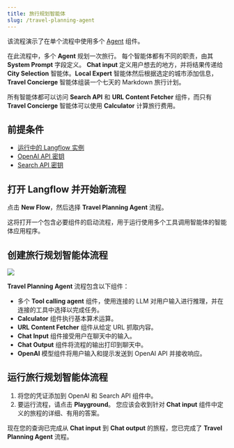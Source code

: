 ```yaml
---
title: 旅行规划智能体
slug: /travel-planning-agent
---
```



该流程演示了在单个流程中使用多个 [Agent](/agents) 组件。

在此流程中，多个 **Agent** 规划一次旅行。
每个智能体都有不同的职责，由其 **System Prompt** 字段定义。
**Chat input** 定义用户想去的地方，并将结果传递给 **City Selection** 智能体。**Local Expert** 智能体然后根据选定的城市添加信息，**Travel Concierge** 智能体组装一个七天的 Markdown 旅行计划。

所有智能体都可以访问 **Search API** 和 **URL Content Fetcher** 组件，而只有 **Travel Concierge** 智能体可以使用 **Calculator** 计算旅行费用。

## 前提条件

- [运行中的 Langflow 实例](/get-started-installation)
- [OpenAI API 密钥](https://platform.openai.com/)
- [Search API 密钥](https://www.searchapi.io/)

## 打开 Langflow 并开始新流程

点击 **New Flow**，然后选择 **Travel Planning Agent** 流程。

这将打开一个包含必要组件的启动流程，用于运行使用多个工具调用智能体的智能体应用程序。

## 创建旅行规划智能体流程

![](/img/starter-flow-travel-agent.png)

**Travel Planning Agent** 流程包含以下组件：

* 多个 **Tool calling agent** 组件，使用连接的 LLM 对用户输入进行推理，并在连接的工具中选择以完成任务。
* **Calculator** 组件执行基本算术运算。
* **URL Content Fetcher** 组件从给定 URL 抓取内容。
* **Chat Input** 组件接受用户在聊天中的输入。
* **Chat Output** 组件将流程的输出打印到聊天中。
* **OpenAI** 模型组件将用户输入和提示发送到 OpenAI API 并接收响应。

## 运行旅行规划智能体流程

1. 将您的凭证添加到 OpenAI 和 Search API 组件中。
2. 要运行流程，请点击 <Icon name="Play" aria-hidden="true"/> **Playground**。
您应该会收到针对 **Chat input** 组件中定义的旅程的详细、有用的答案。

现在您的查询已完成从 **Chat input** 到 **Chat output** 的旅程，您已完成了 **Travel Planning Agent** 流程。
